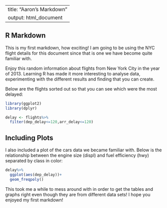 
---
title: "Aaron's Markdown"
output: html_document
---


## R Markdown

This is my first markdown, how exciting! I am going to be using the NYC flight details for this document since that is one we have become quite familiar with.

Enjoy this random information about flights from New York City in the year of 2013. Learning R has made it more interesting to analyse data, experimenting with the different results and finding that you can create. 

Below are the flights sorted out so that you can see which were the most delayed:

```r
library(ggplot2)
library(dplyr)

delay <- flights%>%
  filter(dep_delay<=120,arr_delay<=120)
```

## Including Plots

I also included a plot of the cars data we became familiar with. Below is the relationship between the engine size (displ) and fuel efficiency (hwy) separated by class in color:

```r
delay%>%
  ggplot(aes(dep_delay))+
  geom_freqpoly()
```

This took me a while to mess around with in order to get the tables and graphs right even though they are from different data sets! I hope you enjoyed my first markdown! 
